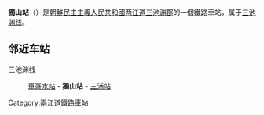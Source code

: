 {{unreferenced|time=2015-03-04T14:00:41+00:00}}
{{朝鮮半島車站資訊
|公司色 = blue
|文字色 = 
|站名 = 獨山站
|圖片 = 
|pxl = 
|圖片說明 =
|前一站 = [[車哥水站|車哥水]]
|前一站距離 = 
|後一站距離 = 
|後一站 = [[三浦站|三浦]]
|所屬路線 = [[三池渊线|三池渊线]]
|距離 = 
|起點站 = [[渭渊站|渭渊]]
|諺文 = 독산역
|朝鮮漢字 = 獨山驛
|文觀部式 = 
|馬-賴式 = Toksan-yŏk
|副站名 = 
|車站編號 = 
|停站路線數 = 
|所屬公司 = [[朝鮮民主主義人民共和國鐵道省|朝鮮民主主義人民共和國鐵道省]]
|所在地 =[[两江道|两江道]][[三池渊郡|三池渊郡]]
|車站構造 = 地面车站
|月台配置 = 
|啟用年月日 =
|廢站年月日 = 
|上下車人次 = 
|統計年度 = 
|轉車 = 
|備註 = 
|全寬備註 = 
}}

'''獨山站'''（{{lang-ko|독산역}}）是[[朝鮮民主主義人民共和國|朝鮮民主主義人民共和國]][[两江道|两江道]][[三池渊郡|三池渊郡]]的一個鐵路車站，属于[[三池渊线|三池渊线]]。

==邻近车站==
三池渊线
:[[車哥水站|車哥水站]] - '''獨山站''' - [[三浦站|三浦站]]

{{朝鲜铁路小作品}}

{{三池渊线}}

[[Category:兩江道鐵路車站|Category:兩江道鐵路車站]]